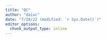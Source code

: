 ```yaml
---
title: "QC"
author: "daiuc"
date: "7/28/22 (modified: `r Sys.Date()`)"
editor_options:
  chunk_output_type: inline
---
```





